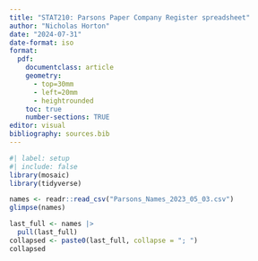 ```yaml
---
title: "STAT210: Parsons Paper Company Register spreadsheet"
author: "Nicholas Horton"
date: "2024-07-31"
date-format: iso
format: 
  pdf:
    documentclass: article
    geometry:
      - top=30mm
      - left=20mm
      - heightrounded
    toc: true
    number-sections: TRUE
editor: visual
bibliography: sources.bib
---
```


```r
#| label: setup
#| include: false
library(mosaic)
library(tidyverse)
```

```r
names <- readr::read_csv("Parsons_Names_2023_05_03.csv")
glimpse(names)
```

```r
last_full <- names |>
  pull(last_full) 
collapsed <- paste0(last_full, collapse = "; ")
collapsed
```
